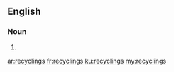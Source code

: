 ==English==

===Noun===
{{head|en}}

# {{plural of|recycling}}

[[ar:recyclings]]
[[fr:recyclings]]
[[ku:recyclings]]
[[my:recyclings]]
